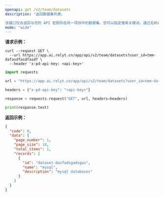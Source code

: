 ```yaml
---
openapi: get /v2/team/datasets
description: "返回数据集列表。

该接口仅会返回与您的 API 密钥所在同一项目中的数据集。您可以指定搜索关键词，通过名称或描述进行数据集过滤。"
mode: "wide"
---
```




**请求示例：**
<CodeGroup>
```curl cURL
curl --request GET \
  --url https://app.ai.relyt.cn/app/api/v2/team/datasets?user_id=tmm-dafasdfasdfasdf \
  --header 'x-pd-api-key: <api-key>'
```

```python Python
import requests

url = "https://app.ai.relyt.cn/app/api/v2/team/datasets?user_id=tmm-dafasdfasdfasdf"

headers = {"x-pd-api-key": "<api-key>"}

response = requests.request("GET", url, headers=headers)

print(response.text)
```
</CodeGroup>

**返回示例：**

```json 200
{
  "code": 0,
  "data": {
    "page_number": 1,
    "page_size": 10,
    "total_items": 1,
    "records": [
      {
        "id": "dataset-dasfadsgadsgas",
        "name": "mysql",
        "description": "mysql databases"
      }
    ]
  }
}
```
